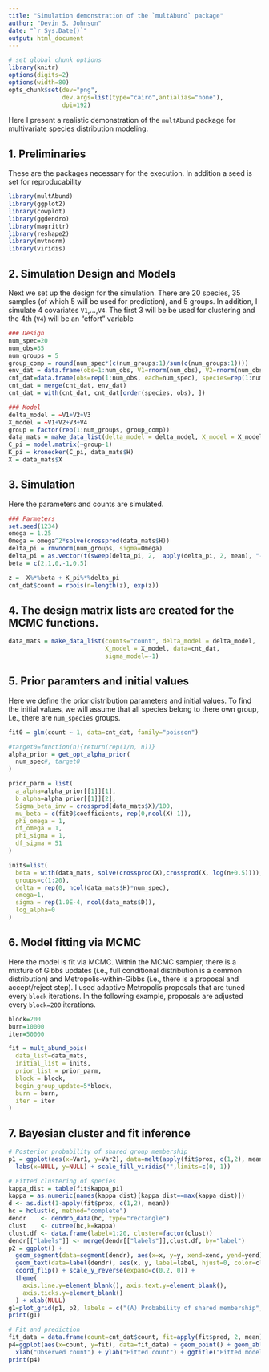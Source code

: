 ```yaml
---
title: "Simulation demonstration of the `multAbund` package"
author: "Devin S. Johnson"
date: "`r Sys.Date()`"
output: html_document
---
```

```r
# set global chunk options
library(knitr)
options(digits=2)
options(width=80)
opts_chunk$set(dev="png",
               dev.args=list(type="cairo",antialias="none"),
               dpi=192)
```
Here I present a realistic demonstration of the `multAbund` package for multivariate species distribution modeling.

## 1. Preliminaries

These are the packages necessary for the execution. In addition a seed is set for reproducability 

```r
library(multAbund)
library(ggplot2)
library(cowplot)
library(ggdendro)
library(magrittr)
library(reshape2)
library(mvtnorm)
library(viridis)
```

## 2. Simulation Design and Models

Next we set up the design for the simulation. There are 20 species, 35 samples (of which 5 will be used for prediction), and 5 groups. In addition, I simulate 4 covariates `V1`,...,`V4`. The first 3 will be be used for clustering and the 4th (`V4`) will be an "effort" variable

```r
### Design
num_spec=20
num_obs=35
num_groups = 5
group_comp = round(num_spec*(c(num_groups:1)/sum(c(num_groups:1))))
env_dat = data.frame(obs=1:num_obs, V1=rnorm(num_obs), V2=rnorm(num_obs), V3=rnorm(num_obs), V4=rnorm(num_obs))
cnt_dat=data.frame(obs=rep(1:num_obs, each=num_spec), species=rep(1:num_spec, num_obs), count=NA)
cnt_dat = merge(cnt_dat, env_dat)
cnt_dat = with(cnt_dat, cnt_dat[order(species, obs), ])
```

```r
### Model
delta_model = ~V1+V2+V3
X_model = ~V1+V2+V3+V4
group = factor(rep(1:num_groups, group_comp))
data_mats = make_data_list(delta_model = delta_model, X_model = X_model, data=cnt_dat, sigma_model=~1)
C_pi = model.matrix(~group-1) 
K_pi = kronecker(C_pi, data_mats$H)
X = data_mats$X
```

## 3. Simulation

Here the parameters and counts are simulated. 

```r
### Parmeters
set.seed(1234)
omega = 1.25
Omega = omega^2*solve(crossprod(data_mats$H))
delta_pi = rmvnorm(num_groups, sigma=Omega)
delta_pi = as.vector(t(sweep(delta_pi, 2,  apply(delta_pi, 2, mean), "-")))
beta = c(2,1,0,-1,0.5)

z =  X%*%beta + K_pi%*%delta_pi 
cnt_dat$count = rpois(n=length(z), exp(z))
```

## 4. The design matrix lists are created for the MCMC functions.

```r
data_mats = make_data_list(counts="count", delta_model = delta_model, 
                           X_model = X_model, data=cnt_dat, 
                           sigma_model=~1)
```

## 5. Prior paramters and initial values

Here we define the prior distribution parameters and initial values. To find the initial values, we will assume that all species belong to there own group, i.e., there are `num_species` groups. 

```r
fit0 = glm(count ~ 1, data=cnt_dat, family="poisson")

#target0=function(n){return(rep(1/n, n))}
alpha_prior = get_opt_alpha_prior(
  num_spec#, target0
)

prior_parm = list(
  a_alpha=alpha_prior[[1]][1],
  b_alpha=alpha_prior[[1]][2],
  Sigma_beta_inv = crossprod(data_mats$X)/100,
  mu_beta = c(fit0$coefficients, rep(0,ncol(X)-1)),
  phi_omega = 1,
  df_omega = 1,
  phi_sigma = 1,
  df_sigma = 51
)

inits=list(
  beta = with(data_mats, solve(crossprod(X),crossprod(X, log(n+0.5)))),
  groups=c(1:20),
  delta = rep(0, ncol(data_mats$H)*num_spec),
  omega=1,
  sigma = rep(1.0E-4, ncol(data_mats$D)),
  log_alpha=0
)
```

## 6. Model fitting via MCMC

Here the model is fit via MCMC. Within the MCMC sampler, there is a mixture of Gibbs updates (i.e., full conditional distribution is a common distribution) and Metropolis-within-Gibbs (i.e., there is a proposal and accept/reject step). I used adaptive Metropolis proposals that are tuned every `block` iterations. In the following example, proposals are adjusted every `block=200` iterations.

```r
block=200
burn=10000
iter=50000

fit = mult_abund_pois(
  data_list=data_mats,
  initial_list = inits,
  prior_list = prior_parm,
  block = block, 
  begin_group_update=5*block,
  burn = burn, 
  iter = iter
) 
```

## 7. Bayesian cluster and fit inference

```r
# Posterior probability of shared group membership
p1 = ggplot(aes(x=Var1, y=Var2), data=melt(apply(fit$prox, c(1,2), mean))) + geom_tile(aes(fill=value)) + labs(x=NULL, y=NULL) +
  labs(x=NULL, y=NULL) + scale_fill_viridis("",limits=c(0, 1))

# Fitted clustering of species
kappa_dist = table(fit$kappa_pi)
kappa = as.numeric(names(kappa_dist)[kappa_dist==max(kappa_dist)])
d <- as.dist(1-apply(fit$prox, c(1,2), mean))
hc = hclust(d, method="complete") 
dendr    <- dendro_data(hc, type="rectangle") 
clust    <- cutree(hc,k=kappa)                   
clust.df <- data.frame(label=1:20, cluster=factor(clust))
dendr[["labels"]] <- merge(dendr[["labels"]],clust.df, by="label")
p2 = ggplot() + 
  geom_segment(data=segment(dendr), aes(x=x, y=y, xend=xend, yend=yend)) + 
  geom_text(data=label(dendr), aes(x, y, label=label, hjust=0, color=cluster), size=5) +
  coord_flip() + scale_y_reverse(expand=c(0.2, 0)) +
  theme(
    axis.line.y=element_blank(), axis.text.y=element_blank(), 
    axis.ticks.y=element_blank()
  ) + xlab(NULL)
g1=plot_grid(p1, p2, labels = c("(A) Probability of shared membership", "(B) Estimated clusters"), hjust=0, ncol=1)
print(g1)

# Fit and prediction
fit_data = data.frame(count=cnt_dat$count, fit=apply(fit$pred, 2, mean))
p4=ggplot(aes(x=count, y=fit), data=fit_data) + geom_point() + geom_abline(intercept=0,slope=1) + 
  xlab("Observed count") + ylab("Fitted count") + ggtitle("Fitted model predictions\n")
print(p4)

```